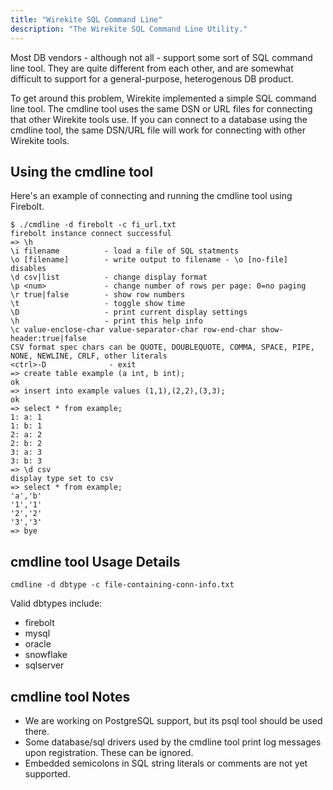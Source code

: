 ```yaml
---
title: "Wirekite SQL Command Line"
description: "The Wirekite SQL Command Line Utility."
---
```


Most DB vendors - although not all - support some sort of SQL command line tool.  They are quite different from each other, and are somewhat difficult to support for a general-purpose, heterogenous DB product.

To get around this problem, Wirekite implemented a simple SQL command line tool.  The cmdline tool uses the same DSN or URL files for connecting that other Wirekite tools use.  If you can connect to a database using the cmdline tool, the same DSN/URL file will work for connecting with other Wirekite tools.

## Using the cmdline tool

Here's an example of connecting and running the cmdline tool using Firebolt.

```shellscript
$ ./cmdline -d firebolt -c fi_url.txt
firebolt instance connect successful
=> \h
\i filename          - load a file of SQL statments
\o [filename]        - write output to filename - \o [no-file] disables
\d csv|list          - change display format
\p <num>             - change number of rows per page: 0=no paging
\r true|false        - show row numbers
\t                   - toggle show time
\D                   - print current display settings
\h                   - print this help info
\c value-enclose-char value-separator-char row-end-char show-header:true|false
CSV format spec chars can be QUOTE, DOUBLEQUOTE, COMMA, SPACE, PIPE, NONE, NEWLINE, CRLF, other literals
<ctrl>-D              - exit
=> create table example (a int, b int);
ok
=> insert into example values (1,1),(2,2),(3,3);
ok
=> select * from example;
1: a: 1
1: b: 1
2: a: 2
2: b: 2
3: a: 3
3: b: 3
=> \d csv
display type set to csv
=> select * from example;
'a','b'
'1','1'
'2','2'
'3','3'
=> bye
```
## cmdline tool Usage Details
```shellscript
cmdline -d dbtype -c file-containing-conn-info.txt
```
Valid dbtypes include:

- firebolt
- mysql
- oracle
- snowflake
- sqlserver

## cmdline tool Notes

- We are working on PostgreSQL support, but its psql tool should be used there.
- Some database/sql drivers used by the cmdline tool print log messages upon registration. These can be ignored.
- Embedded semicolons in SQL string literals or comments are not yet supported.